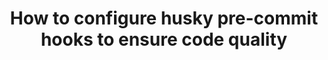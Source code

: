 ---
publishedAt: 2024-06-29
title: "How to configure husky pre-commit hooks to ensure code quality"
description: "In this post, we will learn how to configure husky pre-commit hooks to ensure code quality."
slug: "configure-husky-pre-commit"
updatedAt: 2024-06-29
tags: ["husky", "code quality"]
categories: ["tutorial"]
planned: true
isDraft: false
---